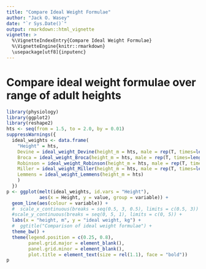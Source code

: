 ```yaml
---
title: "Compare Ideal Weight Formulae"
author: "Jack O. Wasey"
date: "`r Sys.Date()`"
output: rmarkdown::html_vignette
vignette: >
  %\VignetteIndexEntry{Compare Ideal Weight Formulae}
  %\VignetteEngine{knitr::rmarkdown}
  \usepackage[utf8]{inputenc}
---
```


Compare ideal weight formulae over range of adult heights
=========================================================

```r
library(physiology)
library(ggplot2)
library(reshape2)
hts <- seq(from = 1.5, to = 2.0, by = 0.01)
suppressWarnings({
  ideal_weights <- data.frame(
    "Height" = hts,
    Devine = ideal_weight_Devine(height_m = hts, male = rep(T, times=length(hts))),
    Broca = ideal_weight_Broca(height_m = hts, male = rep(T, times=length(hts))),
    Robinson = ideal_weight_Robinson(height_m = hts, male = rep(T, times=length(hts))),
    Miller = ideal_weight_Miller(height_m = hts, male = rep(T, times=length(hts))),
    Lemmens = ideal_weight_Lemmens(height_m = hts)
    )
  })
p <- ggplot(melt(ideal_weights, id.vars = "Height"),
            aes(x = Height, y = value, group = variable)) +
  geom_line(aes(colour = variable)) +
  #  scale_x_continuous(breaks = seq(0.5, 3, 0.5), limits = c(0.5, 3)) +
  #scale_y_continuous(breaks = seq(0, 5, 1), limits = c(0, 5)) +
  labs(x = "height, m", y = "ideal weight, kg") +
  #  ggtitle("Comparison of ideal weight formulae") +
  theme_bw() +
  theme(legend.position = c(0.25, 0.8),
        panel.grid.major = element_blank(),
        panel.grid.minor = element_blank(),
        plot.title = element_text(size = rel(1.1), face = "bold"))
p
```
